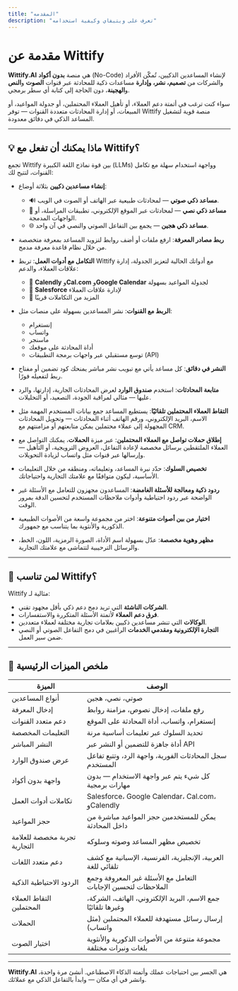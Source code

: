 ```yaml
---
title: "المقدمه"
description: "تعرف على ويتيفاي وكيفية استخدامه"
---
```

# مقدمة عن Wittify

**Wittify.AI** هي منصة **بدون أكواد** (No-Code) لإنشاء المساعدين الذكيين، تُمكّن الأفراد والشركات من **تصميم، نشر، وإدارة** مساعدات ذكية للمحادثة عبر قنوات **الصوت** و**النص** و**الهجينة**، دون الحاجة إلى كتابة أي سطر برمجي.

سواء كنت ترغب في أتمتة دعم العملاء، أو تأهيل العملاء المحتملين، أو جدولة المواعيد، أو المبيعات، أو إدارة المحادثات متعددة القنوات — توفر Wittify منصة قوية لتشغيل المساعد الذكي في دقائق معدودة.

---

## 💡 ماذا يمكنك أن تفعل مع Wittify؟

تجمع Wittify بين قوة نماذج اللغة الكبيرة (LLMs) وواجهة استخدام سهلة مع تكامل القنوات، لتتيح لك:

* **إنشاء مساعدين ذكيين** بثلاثة أوضاع:

  * 🔊 **مساعد ذكي صوتي** — لمحادثات طبيعية عبر الهاتف أو الصوت في الويب.
  * 💬 **مساعد ذكي نصي** — لمحادثات عبر الموقع الإلكتروني، تطبيقات المراسلة، أو الواجهات المدمجة.
  * 🌐 **مساعد ذكي هجين** — يجمع بين التفاعل الصوتي والنصي في آن واحد.
* **ربط مصادر المعرفة**: ارفع ملفات أو أضف روابط لتزويد المساعد بمعرفة متخصصة من خلال نظام قاعدة معرفة مدمج.
* **التكامل مع أدوات العمل**: تربط Wittify مع أدواتك الحالية لتعزيز الجدولة، إدارة علاقات العملاء، والدعم:

  * 📅 **Calendly** و**Cal.com** و**Google Calendar** لجدولة المواعيد بسهولة
  * 📇 **Salesforce** لإدارة علاقات العملاء
  * 🧩 المزيد من التكاملات قريبًا
* **الربط مع القنوات**: نشر المساعدين بسهولة على منصات مثل:

  * إنستغرام
  * واتساب
  * ماسنجر
  * أداة المحادثة على موقعك
  * توسع مستقبلي عبر واجهات برمجة التطبيقات (API)
* **النشر في دقائق**: كل مساعد يأتي مع تبويب نشر مباشر يمنحك كود تضمين أو مفتاح ربط لتفعيله فورًا.
* **متابعة المحادثات**: استخدم **صندوق الوارد** لعرض المحادثات الجارية، إدارتها، والرد عليها — مثالي لمراقبة الجودة، التصعيد، أو التحليلات.
* **التقاط العملاء المحتملين تلقائيًا**: يستطيع المساعد جمع بيانات المستخدم المهمة مثل الاسم، البريد الإلكتروني، ورقم الهاتف أثناء المحادثات — وتحويل المحادثات المجهولة إلى عملاء محتملين يمكن متابعتهم أو مزامنتهم مع CRM.
* **إطلاق حملات تواصل مع العملاء المحتملين**: عبر ميزة **الحملات**، يمكنك التواصل مع العملاء الملتقطين برسائل مخصصة لإعادة التفاعل، العروض الترويجية، أو التأهيل — وإرسالها عبر قنوات مثل واتساب لزيادة التحويلات.
* **تخصيص السلوك**: حدّد نبرة المساعد، وتعليماته، ومنطقه من خلال التعليمات الأساسية، ليكون متوافقًا مع علامتك التجارية واحتياجاتك.
* **ردود ذكية ومعالجة للأسئلة الغامضة**: المساعدون مجهزون للتعامل مع الأسئلة غير الواضحة عبر ردود احتياطية وأدوات ملاحظات المستخدم لتحسين الدقة بمرور الوقت.
* **اختيار من بين أصوات متنوعة**: اختر من مجموعة واسعة من الأصوات الطبيعية الذكورية والأنثوية بما يتناسب مع جمهورك.
* **مظهر وهوية مخصصة**: عدّل بسهولة اسم الأداة، الصورة الرمزية، اللون، الخط، والرسائل الترحيبية لتتماشى مع علامتك التجارية.

---

## 🚀 لمن تناسب Wittify؟

Wittify مثالية لـ:

* **الشركات الناشئة** التي تريد دمج دعم ذكي بأقل مجهود تقني.
* **فرق دعم العملاء** لأتمتة الأسئلة المتكررة والاستفسارات.
* **الوكالات** التي تنشر مساعدين ذكيين بعلامات تجارية مختلفة لعملاء متعددين.
* **التجارة الإلكترونية ومقدمي الخدمات** الراغبين في دمج التفاعل الصوتي أو النصي ضمن سير العمل.

---

## 🔧 ملخص الميزات الرئيسية

| الميزة                       | الوصف                                                           |
| ---------------------------- | --------------------------------------------------------------- |
| أنواع المساعدين              | صوتي، نصي، هجين                                                 |
| إدخال المعرفة                | رفع ملفات، إدخال نصوص، مزامنة روابط                             |
| دعم متعدد القنوات            | إنستغرام، واتساب، أداة المحادثة على الموقع                      |
| التعليمات المخصصة            | تحديد السلوك عبر تعليمات أساسية مرنة                            |
| النشر المباشر                | أداة جاهزة للتضمين أو النشر عبر API                             |
| عرض صندوق الوارد             | سجل المحادثات الفورية، واجهة الرد، وتتبع تفاعل المستخدم         |
| واجهة بدون أكواد             | كل شيء يتم عبر واجهة الاستخدام — بدون مهارات برمجية             |
| تكاملات أدوات العمل          | Salesforce، Google Calendar، Cal.com، وCalendly                 |
| حجز المواعيد                 | يمكن للمستخدمين حجز المواعيد مباشرة من داخل المحادثة            |
| تجربة مخصصة للعلامة التجارية | تخصيص مظهر المساعد وصوته وسلوكه                                 |
| دعم متعدد اللغات             | العربية، الإنجليزية، الفرنسية، الإسبانية مع كشف تلقائي للغة     |
| الردود الاحتياطية الذكية     | التعامل مع الأسئلة غير المعروفة وجمع الملاحظات لتحسين الإجابات  |
| التقاط العملاء المحتملين     | جمع الاسم، البريد الإلكتروني، الهاتف، الشركة، وغيرها تلقائيًا   |
| الحملات                      | إرسال رسائل مستهدفة للعملاء المحتملين (مثل واتساب)              |
| اختيار الصوت                 | مجموعة متنوعة من الأصوات الذكورية والأنثوية بلغات ونبرات مختلفة |

---

**Wittify.AI** هي الجسر بين احتياجات عملك وأتمتة الذكاء الاصطناعي.
أنشئ مرة واحدة، وانشر في أي مكان — وابدأ بالتفاعل الذكي مع عملائك.
